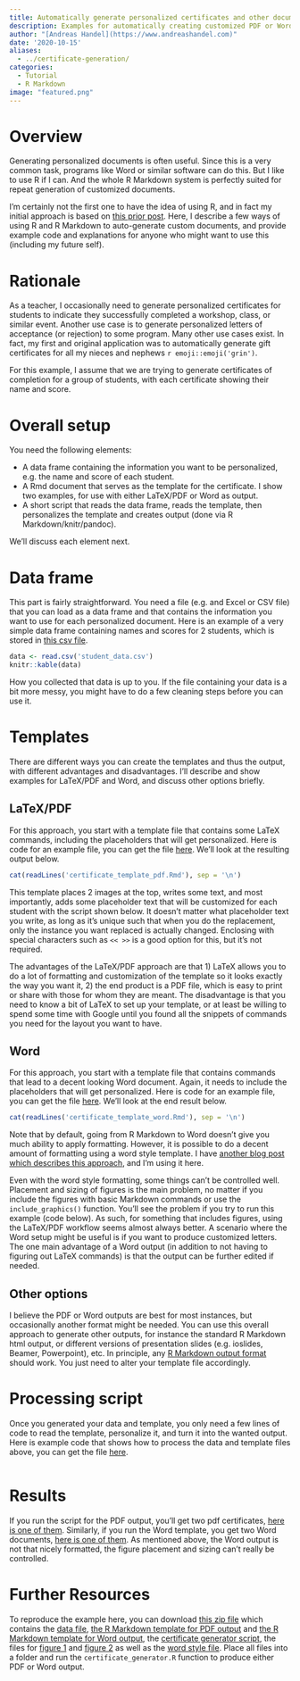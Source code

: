 ```yaml
---
title: Automatically generate personalized certificates and other documents with R   
description: Examples for automatically creating customized PDF or Word documents using R and R Markdown 
author: "[Andreas Handel](https://www.andreashandel.com)"
date: '2020-10-15'
aliases: 
  - ../certificate-generation/
categories: 
  - Tutorial
  - R Markdown
image: "featured.png"
---
```


# Overview

Generating personalized documents is often useful. Since this is a very common task, programs like Word or similar software can do this. But I like to use R if I can. And the whole R Markdown system is perfectly suited for repeat generation of customized documents. 

I'm certainly not the first one to have the idea of using R, and in fact my initial approach is based on [this prior post](http://www.dsup.org/blog/creating-certificates-of-attendance-using-r/). Here, I describe a few ways of using R and R Markdown to auto-generate custom documents, and provide example code and explanations for anyone who might want to use this (including my future self). 

# Rationale

As a teacher, I occasionally need to generate personalized certificates for students to indicate they successfully completed a workshop, class, or similar event. Another use case is to generate personalized letters of acceptance (or rejection) to some program. Many other use cases exist. In fact, my first and original application was to automatically generate gift certificates for all my nieces and nephews `r emoji::emoji('grin')`.

For this example, I assume that we are trying to generate certificates of completion for a group of students, with each certificate showing their name and score.


# Overall setup

You need the following elements:

* A data frame containing the information you want to be personalized, e.g. the name and score of each student.
* A Rmd document that serves as the template for the certificate. I show two examples, for use with either LaTeX/PDF or Word as output. 
* A short script that reads the data frame, reads the template, then personalizes the template and creates output (done via R Markdown/knitr/pandoc).

We'll discuss each element next.


# Data frame

This part is fairly straightforward. You need a file (e.g. and Excel or CSV file) that you can load as a data frame and that contains the information you want to use for each personalized document.
Here is an example of a very simple data frame containing names and scores for 2 students, which is stored in [this csv file](student_data.csv).

```r
data <- read.csv('student_data.csv')
knitr::kable(data)
```

How you collected that data is up to you. If the file containing your data is a bit more messy, you might have to do a few cleaning steps before you can use it.

# Templates

There are different ways you can create the templates and thus the output, with different advantages and disadvantages. I'll describe and show examples for LaTeX/PDF and Word, and discuss other options briefly.


## LaTeX/PDF

For this approach, you start with a template file that contains some LaTeX commands, including the placeholders that will get personalized.
Here is code for an example file, you can get the file [here](certificate_template_pdf.Rmd). We'll look at the resulting output below.


```r
cat(readLines('certificate_template_pdf.Rmd'), sep = '\n')
```

This template places 2 images at the top, writes some text, and most importantly, adds some placeholder text that will be customized for each student with the script shown below. It doesn't matter what placeholder text you write, as long as it's unique such that when you do the replacement, only the instance you want replaced is actually changed. Enclosing with special characters such as `<< >>` is a good option for this, but it's not required.

The advantages of the LaTeX/PDF approach are that 1) LaTeX allows you to do a lot of formatting and customization of the template so it looks exactly the way you want it, 2) the end product is a PDF file, which is easy to print or share with those for whom they are meant. The disadvantage is that you need to know a bit of LaTeX to set up your template, or at least be willing to spend some time with Google until you found all the snippets of commands you need for the layout you want to have.


## Word

For this approach, you start with a template file that contains commands that lead to a decent looking Word document. Again, it needs to include the placeholders that will get personalized.
Here is code for an example file, you can get the file [here](certificate_template_word.Rmd). We'll look at the end result below.

```r
cat(readLines('certificate_template_word.Rmd'), sep = '\n')
```


Note that by default, going from R Markdown to Word doesn't give you much ability to apply formatting. However, it is possible to do a decent amount of formatting using a word style template. I have [another blog post which describes this approach](/posts/word-formatting-rmarkdown/), and I'm using it here. 

Even with the word style formatting, some things can't be controlled well. Placement and sizing of figures is the main problem, no matter if you include the figures with basic Markdown commands or use the `include_graphics()` function. You'll see the problem if you try to run this example (code below). As such, for something that includes figures, using the LaTeX/PDF workflow seems almost always better. A scenario where the Word setup might be useful is if you want to produce customized letters. The one main advantage of a Word output (in addition to not having to figuring out LaTeX commands) is that the output can be further edited if needed.


## Other options

I believe the PDF or Word outputs are best for most instances, but occasionally another format might be needed. You can use this overall approach to generate other outputs, for instance the standard R Markdown html output, or different versions of presentation slides (e.g. ioslides, Beamer, Powerpoint), etc. In principle, any [R Markdown output format](https://rmarkdown.rstudio.com/formats.html) should work. You just need to alter your template file accordingly. 


# Processing script

Once you generated your data and template, you only need a few lines of code to read the template, personalize it, and turn it into the wanted output.
Here is example code that shows how to process the data and template files above, you can get the file [here](certificate_generator.R). 

```r
```


# Results

If you run the script for the PDF output, you'll get two pdf certificates, [here is one of them](Smith_Jennifer_Certificate.pdf). Similarly, if you run the Word template, you get two Word documents, [here is one of them](Smith_Jennifer_Certificate.docx). As mentioned above, the Word output is not that nicely formatted, the figure placement and sizing can't really be controlled.


# Further Resources

To reproduce the example here, you can download [this zip file](certificate_generator.zip) which contains the [data file](student_data.csv), [the R Markdown template for PDF output](certificate_template_pdf.Rmd) and [the R Markdown template for Word output](certificate_template_word.Rmd), the [certificate generator script](certificate_generator.R), the files for [figure 1](fig1.png) and [figure 2](fig2.jpg) as well as the [word style file](wordstyletemplate.docx). Place all files into a folder and run the `certificate_generator.R` function to produce either PDF or Word output.

